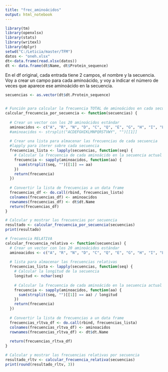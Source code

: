 ---
title: "frec_aminoácidos"
output: html_notebook
---



```{r, librerías y wd}
library(tm)
library(openxlsx)
library(stats)
library(writexl)
library(dplyr)
setwd("C:/Leticia/master/TFM")
datos <- "oneh.xlsx"
dt<-data.frame(read.xlsx(datos))
dt <- data.frame(dt$Name, dt$Protein_sequence)

```
En el df original, cada entrada tiene 2 campos, el nombre y la secuencia.
Voy a crear un campo para cada aminoácido, y voy a indicar el número de veces que aparece ese aminoácido en la secuencia.

```{r frecuencia_total}

secuencias <- as.vector(dt$dt.Protein_sequence)


# Función para calcular la frecuencia TOTAL de aminoácidos en cada secuencia
calcular_frecuencia_por_secuencia <- function(secuencias) {
  
  # Crear un vector con los 20 aminoácidos estándar
  aminoacidos <- c("A", "R", "N", "D", "C", "Q", "E", "G", "H", "I", "L", "K", "M", "F", "P", "S", "T", "W", "Y", "V")
  #aminoacidos <- strsplit("ACDEFGHIKLMNPQRSTVWY", "")[[1]]
  
  # Crear una lista para almacenar las frecuencias de cada secuencia
  #lapply para iterer sobre cada secuencia
  frecuencias_lista <- lapply(secuencias, function(seq) {
    # Calcular la frecuencia de cada aminoácido en la secuencia actual
    frecuencia <- sapply(aminoacidos, function(aa) {
      sum(strsplit(seq, "")[[1]] == aa)
    })
    return(frecuencia)
  })
  
  # Convertir la lista de frecuencias a un data frame
  frecuencias_df <- do.call(rbind, frecuencias_lista)
  colnames(frecuencias_df) <- aminoacidos
  rownames(frecuencias_df) <- dt$dt.Name
  return(frecuencias_df)
}

# Calcular y mostrar las frecuencias por secuencia
resultado <- calcular_frecuencia_por_secuencia(secuencias)
print(resultado)

```
```{r frecuencia relativa}
# frecuencia RELATIVA 
calcular_frecuencia_relativa <- function(secuencias) {
  # Crear un vector con los 20 aminoácidos estándar
  aminoacidos <- c("A", "R", "N", "D", "C", "Q", "E", "G", "H", "I", "L", "K", "M", "F", "P", "S", "T", "W", "Y", "V")
  
  # lista para almacenar las frecuencias relativas
  frecuencias_lista <- lapply(secuencias, function(seq) {
    # Calcular la longitud de la secuencia
    longitud <- nchar(seq)
    
    # Calcular la frecuencia de cada aminoácido en la secuencia actual
    frecuencia <- sapply(aminoacidos, function(aa) {
      sum(strsplit(seq, "")[[1]] == aa) / longitud
    })
    return(frecuencia)
  })
  
  # Convertir la lista de frecuencias a un data frame
  frecuencias_rltva_df <- do.call(rbind, frecuencias_lista)
  colnames(frecuencias_rltva_df) <- aminoacidos
  rownames(frecuencias_rltva_df) <- dt$dt.Name
  
  return(frecuencias_rltva_df)
}

# Calcular y mostrar las frecuencias relativas por secuencia
resultado_rltv <- calcular_frecuencia_relativa(secuencias)
print(round(resultado_rltv, 3))

```


